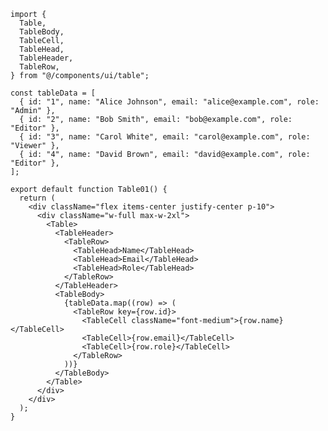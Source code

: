 ````tsx
import {
  Table,
  TableBody,
  TableCell,
  TableHead,
  TableHeader,
  TableRow,
} from "@/components/ui/table";

const tableData = [
  { id: "1", name: "Alice Johnson", email: "alice@example.com", role: "Admin" },
  { id: "2", name: "Bob Smith", email: "bob@example.com", role: "Editor" },
  { id: "3", name: "Carol White", email: "carol@example.com", role: "Viewer" },
  { id: "4", name: "David Brown", email: "david@example.com", role: "Editor" },
];

export default function Table01() {
  return (
    <div className="flex items-center justify-center p-10">
      <div className="w-full max-w-2xl">
        <Table>
          <TableHeader>
            <TableRow>
              <TableHead>Name</TableHead>
              <TableHead>Email</TableHead>
              <TableHead>Role</TableHead>
            </TableRow>
          </TableHeader>
          <TableBody>
            {tableData.map((row) => (
              <TableRow key={row.id}>
                <TableCell className="font-medium">{row.name}</TableCell>
                <TableCell>{row.email}</TableCell>
                <TableCell>{row.role}</TableCell>
              </TableRow>
            ))}
          </TableBody>
        </Table>
      </div>
    </div>
  );
}
````